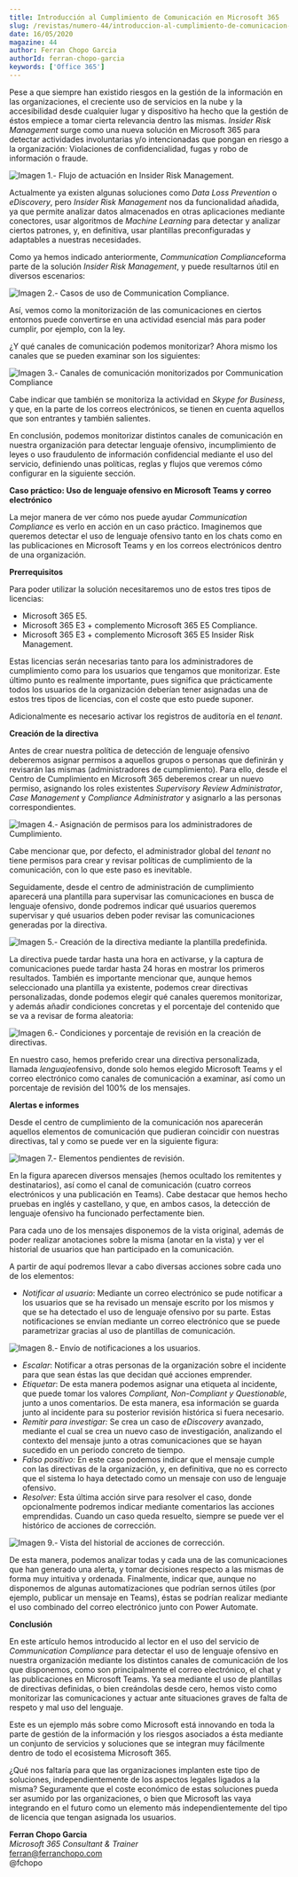 ```yaml
---
title: Introducción al Cumplimiento de Comunicación en Microsoft 365
slug: /revistas/numero-44/introduccion-al-cumplimiento-de-comunicacion-en-microsoft-365
date: 16/05/2020
magazine: 44
author: Ferran Chopo Garcia
authorId: ferran-chopo-garcia
keywords: ['Office 365']
---
```






​Pese a que siempre han existido riesgos en la gestión de la información en las organizaciones, el creciente uso de servicios en la nube y la accesibilidad desde cualquier lugar y dispositivo ha hecho que la gestión de éstos empiece a tomar cierta relevancia dentro las mismas. *Insider Risk Management* surge como una nueva solución en Microsoft 365 para detectar actividades involuntarias y/o intencionadas que pongan en riesgo a la organización: Violaciones de confidencialidad, fugas y robo de información o fraude.

![Imagen 1.- Flujo de actuación en Insider Risk Management.](../../../images/numero44/introduccion-al-cumplimiento-de-comunicacion-en-microsoft-365/image1.png)

Actualmente ya existen algunas soluciones como *Data Loss Prevention* o *eDiscovery*, pero *Insider Risk Management* nos da funcionalidad añadida, ya que permite analizar datos almacenados en otras aplicaciones mediante conectores, usar algoritmos de *Machine Learning* para detectar y analizar ciertos patrones, y, en definitiva, usar plantillas preconfiguradas y adaptables a nuestras necesidades.

Como ya hemos indicado anteriormente, *Communication Compliance*forma parte de la solución *Insider Risk Management*, y puede resultarnos útil en diversos escenarios:​

![Imagen 2.- Casos de uso de Communication Compliance.](../../../images/numero44/introduccion-al-cumplimiento-de-comunicacion-en-microsoft-365/image2.png)

Así, vemos como la monitorización de las comunicaciones en ciertos entornos puede convertirse en una actividad esencial más para poder cumplir, por ejemplo, con la ley.

¿Y qué canales de comunicación podemos monitorizar? Ahora mismo los canales que se pueden examinar son los siguientes:

![Imagen 3.- Canales de comunicación monitorizados por Communication Compliance](../../../images/numero44/introduccion-al-cumplimiento-de-comunicacion-en-microsoft-365/image3.png)

Cabe indicar que también se monitoriza la actividad en *Skype for Business*, y que, en la parte de los correos electrónicos, se tienen en cuenta aquellos que son entrantes y también salientes.

En conclusión, podemos monitorizar distintos canales de comunicación en nuestra organización para detectar lenguaje ofensivo, incumplimiento de leyes o uso fraudulento de información confidencial mediante el uso del servicio, definiendo unas políticas, reglas y flujos que veremos cómo configurar en la siguiente sección.

**Caso práctico: Uso de lenguaje ofensivo en Microsoft Teams y correo electrónico**

La mejor manera de ver cómo nos puede ayudar *Communication Compliance* es verlo en acción en un caso práctico. Imaginemos que queremos detectar el uso de lenguaje ofensivo tanto en los chats como en las publicaciones en Microsoft Teams y en los correos electrónicos dentro de una organización.

**Prerrequisitos**

Para poder utilizar la solución necesitaremos uno de estos tres tipos de licencias:

- Microsoft 365 E5.
- Microsoft 365 E3 + complemento Microsoft 365 E5 Compliance.
- Microsoft 365 E3 + complemento Microsoft 365 E5 Insider Risk Management.


Estas licencias serán necesarias tanto para los administradores de cumplimiento como para los usuarios que tengamos que monitorizar. Este último punto es realmente importante, pues significa que prácticamente todos los usuarios de la organización deberían tener asignadas una de estos tres tipos de licencias, con el coste que esto puede suponer.

Adicionalmente es necesario activar los registros de auditoría en el *tenant*.

**Creación de la directiva**

Antes de crear nuestra política de detección de lenguaje ofensivo deberemos asignar permisos a aquellos grupos o personas que definirán y revisarán las mismas (administradores de cumplimiento). Para ello, desde el Centro de Cumplimiento en Microsoft 365 deberemos crear un nuevo permiso, asignando los roles existentes *Supervisory Review Administrator*, *Case Management* y *Compliance Administrator* y asignarlo a las personas correspondientes.

![Imagen 4.- Asignación de permisos para los administradores de Cumplimiento.](../../../images/numero44/introduccion-al-cumplimiento-de-comunicacion-en-microsoft-365/image4.png)

Cabe mencionar que, por defecto, el administrador global del *tenant* no tiene permisos para crear y revisar políticas de cumplimiento de la comunicación, con lo que este paso es inevitable.

Seguidamente, desde el centro de administración de cumplimiento aparecerá una plantilla para supervisar las comunicaciones en busca de lenguaje ofensivo, donde podremos indicar qué usuarios queremos supervisar y qué usuarios deben poder revisar las comunicaciones generadas por la directiva.

![Imagen 5.- Creación de la directiva mediante la plantilla predefinida.](../../../images/numero44/introduccion-al-cumplimiento-de-comunicacion-en-microsoft-365/image5.png)

La directiva puede tardar hasta una hora en activarse, y la captura de comunicaciones puede tardar hasta 24 horas en mostrar los primeros resultados. También es importante mencionar que, aunque hemos seleccionado una plantilla ya existente, podemos crear directivas personalizadas, donde podemos elegir qué canales queremos monitorizar, y además añadir condiciones concretas y el porcentaje del contenido que se va a revisar de forma aleatoria:

![Imagen 6.- Condiciones y porcentaje de revisión en la creación de directivas.](../../../images/numero44/introduccion-al-cumplimiento-de-comunicacion-en-microsoft-365/image6.png)

En nuestro caso, hemos preferido crear una directiva personalizada, llamada *lenguaje*ofensivo, donde solo hemos elegido Microsoft Teams y el correo electrónico como canales de comunicación a examinar, así como un porcentaje de revisión del 100% de los mensajes.

**Alertas e informes**

Desde el centro de cumplimiento de la comunicación nos aparecerán aquellos elementos de comunicación que pudieran coincidir con nuestras directivas, tal y como se puede ver en la siguiente figura:​

![Imagen 7.- Elementos pendientes de revisión.](../../../images/numero44/introduccion-al-cumplimiento-de-comunicacion-en-microsoft-365/image7.png)

En la figura aparecen diversos mensajes (hemos ocultado los remitentes y destinatarios), así como el canal de comunicación (cuatro correos electrónicos y una publicación en Teams). Cabe destacar que hemos hecho pruebas en inglés y castellano, y que, en ambos casos, la detección de lenguaje ofensivo ha funcionado perfectamente bien.

Para cada uno de los mensajes disponemos de la vista original, además de poder realizar anotaciones sobre la misma (anotar en la vista) y ver el historial de usuarios que han participado en la comunicación.

A partir de aquí podremos llevar a cabo diversas acciones sobre cada uno de los elementos:

- *Notificar al usuario*: Mediante un correo electrónico se pude notificar a los usuarios que se ha revisado un mensaje escrito por los mismos y que se ha detectado el uso de lenguaje ofensivo por su parte. Estas notificaciones se envían mediante un correo electrónico que se puede parametrizar gracias al uso de plantillas de comunicación.


![Imagen 8.- Envío de notificaciones a los usuarios.](../../../images/numero44/introduccion-al-cumplimiento-de-comunicacion-en-microsoft-365/image8.png)

- *Escalar*: Notificar a otras personas de la organización sobre el incidente para que sean éstas las que decidan qué acciones emprender.
- *Etiquetar*: De esta manera podemos asignar una etiqueta al incidente, que puede tomar los valores *Compliant, Non-Compliant y Questionable*, junto a unos comentarios. De esta manera, esa información se guarda junto al incidente para su posterior revisión histórica si fuera necesario.
- *Remitir para investigar:* Se crea un caso de *eDiscovery* avanzado, mediante el cual se crea un nuevo caso de investigación, analizando el contexto del mensaje junto a otras comunicaciones que se hayan sucedido en un periodo concreto de tiempo.
- *Falso positivo:* En este caso podemos indicar que el mensaje cumple con las directivas de la organización, y, en definitiva, que no es correcto que el sistema lo haya detectado como un mensaje con uso de lenguaje ofensivo.
- *Resolver:* Esta última acción sirve para resolver el caso, donde opcionalmente podremos indicar mediante comentarios las acciones emprendidas. Cuando un caso queda resuelto, siempre se puede ver el histórico de acciones de corrección.


![Imagen 9.- Vista del historial de acciones de corrección.](../../../images/numero44/introduccion-al-cumplimiento-de-comunicacion-en-microsoft-365/image9.png)

De esta manera, podemos analizar todas y cada una de las comunicaciones que han generado una alerta, y tomar decisiones respecto a las mismas de forma muy intuitiva y ordenada. Finalmente, indicar que, aunque no disponemos de algunas automatizaciones que podrían sernos útiles (por ejemplo, publicar un mensaje en Teams), éstas se podrían realizar mediante el uso combinado del correo electrónico junto con Power Automate.

**Conclusión**

En este artículo hemos introducido al lector en el uso del servicio de *Communication Compliance* para detectar el uso de lenguaje ofensivo en nuestra organización mediante los distintos canales de comunicación de los que disponemos, como son principalmente el correo electrónico, el chat y las publicaciones en Microsoft Teams. Ya sea mediante el uso de plantillas de directivas definidas, o bien creándolas desde cero, hemos visto como monitorizar las comunicaciones y actuar ante situaciones graves de falta de respeto y mal uso del lenguaje.

Este es un ejemplo más sobre como Microsoft está innovando en toda la parte de gestión de la información y los riesgos asociados a ésta mediante un conjunto de servicios y soluciones que se integran muy fácilmente dentro de todo el ecosistema Microsoft 365.

¿Qué nos faltaría para que las organizaciones implanten este tipo de soluciones, independientemente de los aspectos legales ligados a la misma? Seguramente que el coste económico de estas soluciones pueda ser asumido por las organizaciones, o bien que Microsoft las vaya integrando en el futuro como un elemento más independientemente del tipo de licencia que tengan asignada los usuarios.



**Ferran Chopo Garcia** <br />
*Microsoft 365 Consultant & Trainer* <br />
[ferran@ferranchopo.com](mailto&#58;ferran@ferranchopo.com) <br />
@fchopo